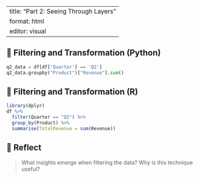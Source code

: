 
---
title: "Part 2: Seeing Through Layers"
format: html
editor: visual
---

## 🧼 Filtering and Transformation (Python)

```python
q2_data = df[df['Quarter'] == 'Q2']
q2_data.groupby("Product")["Revenue"].sum()
```

## 🧼 Filtering and Transformation (R)

```r
library(dplyr)
df %>%
  filter(Quarter == "Q2") %>%
  group_by(Product) %>%
  summarise(TotalRevenue = sum(Revenue))
```

## 🧠 Reflect

> What insights emerge when filtering the data?
> Why is this technique useful?
